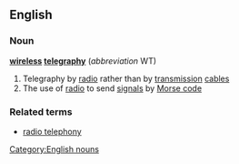==English==
===Noun===
'''[[wireless]] [[telegraphy]]'''  (''abbreviation'' WT)
#Telegraphy by [[radio]] rather than by [[transmission]] [[cable]]s
#The use of [[radio]] to send [[signal]]s by [[Morse code]]
===Related terms===
*[[radio telephony]]
[[Category:English nouns]]
